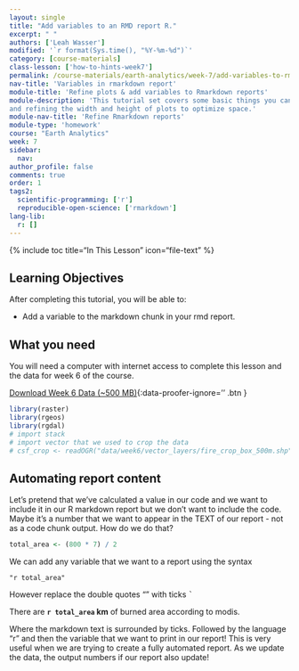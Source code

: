 ```yaml
---
layout: single
title: "Add variables to an RMD report R."
excerpt: " "
authors: ['Leah Wasser']
modified: '`r format(Sys.time(), "%Y-%m-%d")`'
category: [course-materials]
class-lesson: ['how-to-hints-week7']
permalink: /course-materials/earth-analytics/week-7/add-variables-to-rmarkdown-report/
nav-title: 'Variables in rmarkdown report'
module-title: 'Refine plots & add variables to Rmarkdown reports'
module-description: 'This tutorial set covers some basic things you can do to refine your plots in Rmarkdown document. It covers plotting in grids, adding titles to plotRGB() plots
and refining the width and height of plots to optimize space.'
module-nav-title: 'Refine Rmarkdown reports'
module-type: 'homework'
course: "Earth Analytics"
week: 7
sidebar:
  nav:
author_profile: false
comments: true
order: 1
tags2:
  scientific-programming: ['r']
  reproducible-open-science: ['rmarkdown']
lang-lib:
  r: []
---
```


{% include toc title="In This Lesson" icon="file-text" %}

<div class='notice--success' markdown="1">

## <i class="fa fa-graduation-cap" aria-hidden="true"></i> Learning Objectives

After completing this tutorial, you will be able to:

* Add a variable to the markdown chunk in your rmd report.

## <i class="fa fa-check-square-o fa-2" aria-hidden="true"></i> What you need

You will need a computer with internet access to complete this lesson and the
data for week 6 of the course.

[<i class="fa fa-download" aria-hidden="true"></i> Download Week 6 Data (~500 MB)](https://ndownloader.figshare.com/files/7677208){:data-proofer-ignore='' .btn }
</div>


```r
library(raster)
library(rgeos)
library(rgdal)
# import stack
# import vector that we used to crop the data
# csf_crop <- readOGR("data/week6/vector_layers/fire_crop_box_500m.shp")

```

## Automating report content

Let's pretend that we've calculated a value in our code and we want to include
it in our R markdown report but we don't want to include the code. Maybe it's a
number that we want to appear in the TEXT of our report - not as a code chunk
output. How do we do that?


```r

total_area <- (800 * 7) / 2
```

We can add any variable that we want to a report using the syntax

`"r total_area"`

However replace the double quotes "" with ticks <kbd>`</kbd>


There are **`r total_area` km** of burned area according to modis.

Where the markdown text is surrounded by ticks. Followed by the language "r"
and then the variable that we want to print in our report! This is very useful
when we are trying to create a fully automated report. As we update the data,
the output numbers if our report also update!

